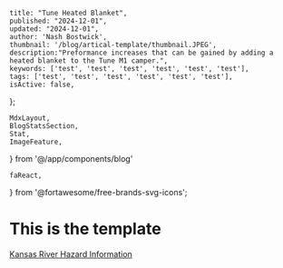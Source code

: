 
    title: "Tune Heated Blanket",
    published: "2024-12-01",
    updated: "2024-12-01",
    author: 'Nash Bostwick',
    thumbnail: '/blog/artical-template/thumbnail.JPEG',
    description:"Preformance increases that can be gained by adding a heated blanket to the Tune M1 camper.",
    keywords: ['test', 'test', 'test', 'test', 'test', 'test'],
    tags: ['test', 'test', 'test', 'test', 'test', 'test'],
    isActive: false,
};


    MdxLayout,
    BlogStatsSection,
    Stat,
    ImageFeature,
} from '@/app/components/blog'

    faReact,
} from '@fortawesome/free-brands-svg-icons';


<ImageFeature
    title='Tune Heated Blanket'
    image={featureImage}
/>

<BlogStatsSection>
    <Stat title={'TITLE'} stat={'value'} icon={faReact}/>
</BlogStatsSection>

<MdxLayout>

# This is the template
[Kansas River Hazard Information][1]

</MdxLayout>

[1]: /blog/articals/artical-template
